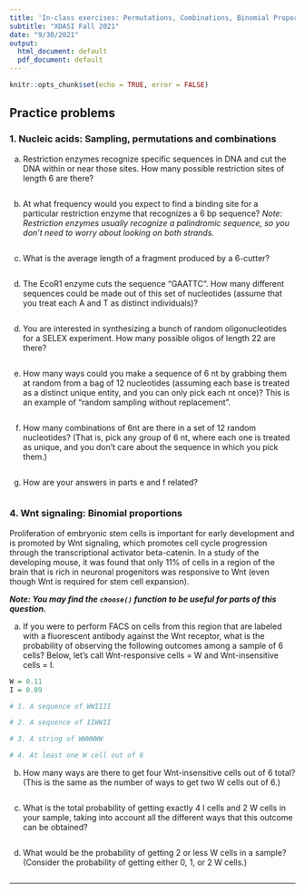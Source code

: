 ```yaml
---
title: 'In-class exercises: Permutations, Combinations, Binomial Proportions'
subtitle: "XDASI Fall 2021"
date: "9/30/2021"
output:
  html_document: default
  pdf_document: default
---
```


```r
knitr::opts_chunk$set(echo = TRUE, error = FALSE)
```

## Practice problems

### 1. Nucleic acids: Sampling, permutations and combinations

a. Restriction enzymes recognize specific sequences in DNA and cut the DNA within or near those sites. How many possible restriction sites of length 6 are there?
```r

```

b. At what frequency would you expect to find a binding site for a particular restriction enzyme that recognizes a 6 bp sequence? _Note: Restriction enzymes usually recognize a palindromic sequence, so you don't need to worry about looking on both strands._
```r

```

c. What is the average length of a fragment produced by a 6-cutter?
```r

```

d. The EcoR1 enzyme cuts the sequence "GAATTC". How many different sequences could be made out of this set of nucleotides (assume that you treat each A and T as distinct individuals)?
```r

```

d. You are interested in synthesizing a bunch of random oligonucleotides for a SELEX experiment. How many possible oligos of length 22 are there?
```r

```


e. How many ways could you make a sequence of 6 nt by grabbing them at random from a bag of 12 nucleotides (assuming each base is treated as a distinct unique entity, and you can only pick each nt once)? This is an example of "random sampling without replacement".
```r

```

f. How many combinations of 6nt are there in a set of 12 random nucleotides? (That is, pick any group of 6 nt, where each one is treated as unique, and you don't care about the sequence in which you pick them.)
```r

```

g. How are your answers in parts e and f related?

```r

```


### 4. Wnt signaling: Binomial proportions

Proliferation of embryonic stem cells is important for early development and is promoted by Wnt signaling, which promotes cell cycle progression through the transcriptional activator beta-catenin. In a study of the developing mouse, it was found that only 11% of cells in a region of the brain that is rich in neuronal progenitors was responsive to Wnt (even though Wnt is required for stem cell expansion).

***Note: You may find the `choose()` function to be useful for parts of this question.***

a. If you were to perform FACS on cells from this region that are labeled with a fluorescent antibody against the Wnt receptor, what is the probability of observing the following outcomes among a sample of 6 cells? Below, let's call Wnt-responsive cells = W and Wnt-insensitive cells = I.

```r
W = 0.11
I = 0.89

# 1. A sequence of WWIIII

# 2. A sequence of IIWWII

# 3. A string of WWWWWW

# 4. At least one W cell out of 6

```

b. How many ways are there to get four Wnt-insensitive cells out of 6 total? (This is the same as the number of ways to get two W cells out of 6.)
```r

```

c. What is the total probability of getting exactly 4 I cells and 2 W cells in your sample, taking into account all the different ways that this outcome can be obtained?
```r

```

d. What would be the probability of getting 2 or less W cells in a sample? (Consider the probability of getting either 0, 1, or 2 W cells.)
```r

```

---